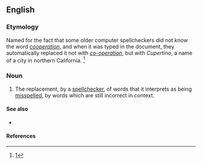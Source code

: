 ==English==

===Etymology===
Named for the fact that some older computer spellcheckers did not know the word ''[[cooperation]]'', and when it was typed in the document, they automatically replaced it not with ''[[co-operation]]'', but with ''Cupertino'', a name of a city in northern California. <ref>[http://blog.oup.com/2007/11/spellchecker/]</ref>

===Noun===
{{en-noun|?}}

# The replacement, by a [[spellchecker]], of words that it interprets as being [[misspell]]ed, by words which are still incorrect in context.

====See also====
* {{l|en|death by spellcheck}}

====References====
<references/>